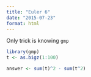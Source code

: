 ```yaml
---
title: "Euler 6"
date: "2015-07-23"
format: html
---
```


Only trick is knowing `gmp`
```r
library(gmp)
t <- as.bigz(1:100)

answer <- sum(t)^2 - sum(t^2)
```

